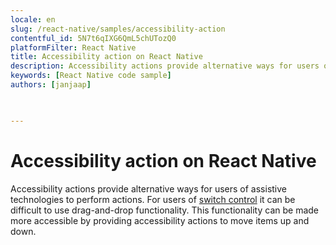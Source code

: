 ```yaml
---
locale: en
slug: /react-native/samples/accessibility-action
contentful_id: 5N7t6qIXG6QmL5chUTozQ0
platformFilter: React Native
title: Accessibility action on React Native
description: Accessibility actions provide alternative ways for users of assistive technologies to perform actions.
keywords: [React Native code sample]
authors: [janjaap]


	
---
```


# Accessibility action on React Native

Accessibility actions provide alternative ways for users of assistive technologies to perform actions. For users of [switch control](https://beta.appt.org/en/docs/ios/features/switch-control) it can be difficult to use drag-and-drop functionality. This functionality can be made more accessible by providing accessibility actions to move items up and down.

<CodeSample id="accessibility-action" locale="en" platform="react native"/>